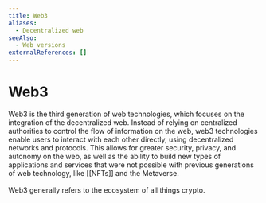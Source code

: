 ```yaml
---
title: Web3
aliases:
  - Decentralized web
seeAlso:
  - Web versions
externalReferences: []
---
```


# Web3

Web3 is the third generation of web technologies, which focuses on the integration of the decentralized web. Instead of relying on centralized authorities to control the flow of information on the web, web3 technologies enable users to interact with each other directly, using decentralized networks and protocols. This allows for greater security, privacy, and autonomy on the web, as well as the ability to build new types of applications and services that were not possible with previous generations of web technology, like \[\[NFTs]] and the Metaverse.\
\
Web3 generally refers to the ecosystem of all things crypto.
